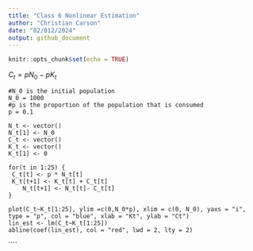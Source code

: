 ```yaml
---
title: "Class 6 Nonlinear Estimation"
author: "Christian Carson"
date: "02/012/2024"
output: github_document
---
```


```r
knitr::opts_chunk$set(echo = TRUE)
````
$C_t = p N_0 - p K_t$

````
#N_0 is the initial population
N_0 = 1000
#p is the proportion of the population that is consumed
p = 0.1

N_t <- vector()
N_t[1] <- N_0
C_t <- vector()
K_t <- vector()
K_t[1] <- 0

for(t in 1:25) {
 C_t[t] <- p * N_t[t]
 K_t[t+1] <- K_t[t] + C_t[t]
    N_t[t+1] <- N_t[t]- C_t[t]
}

plot(C_t~K_t[1:25], ylim =c(0,N_0*p), xlim = c(0, N_0), yaxs = "i", type = "p", col = "blue", xlab = "Kt", ylab = "Ct")
lin_est <- lm(C_t~K_t[1:25])
abline(coef(lin_est), col = "red", lwd = 2, lty = 2)
````    

````
